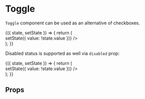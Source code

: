 


<Meta title="Forms/Components/Toggle" component={Toggle} />

# Toggle

`Toggle` component can be used as an alternative of checkboxes.

<Canvas>
    <Story name="Default">
        <FormsStoryWrapper initialState={{ value: true }}>
            {({ state, setState }) => {
                return (
                    <div style={{ width: 400 }}>
                        <Field label="Close the window when the process is done">
                            <Toggle
                                checked={state.value}
                                onClick={() => setState({ value: !state.value })}
                            />
                        </Field>
                    </div>
                );
            }}
        </FormsStoryWrapper>
    </Story>
</Canvas>

Disabled status is supported as well via `disabled` prop:

<Canvas>
    <Story name="Disabled">
        <FormsStoryWrapper initialState={{ value: true }}>
            {({ state, setState }) => {
                return (
                    <div style={{ width: 400 }}>
                        <Field label="Close the window when the process is done">
                            <Toggle
                                checked={state.value}
                                disabled={true}
                                onClick={() => setState({ value: !state.value })}
                            />
                        </Field>
                    </div>
                );
            }}
        </FormsStoryWrapper>
    </Story>
</Canvas>

## Props

<ArgsTable of={Toggle} />

